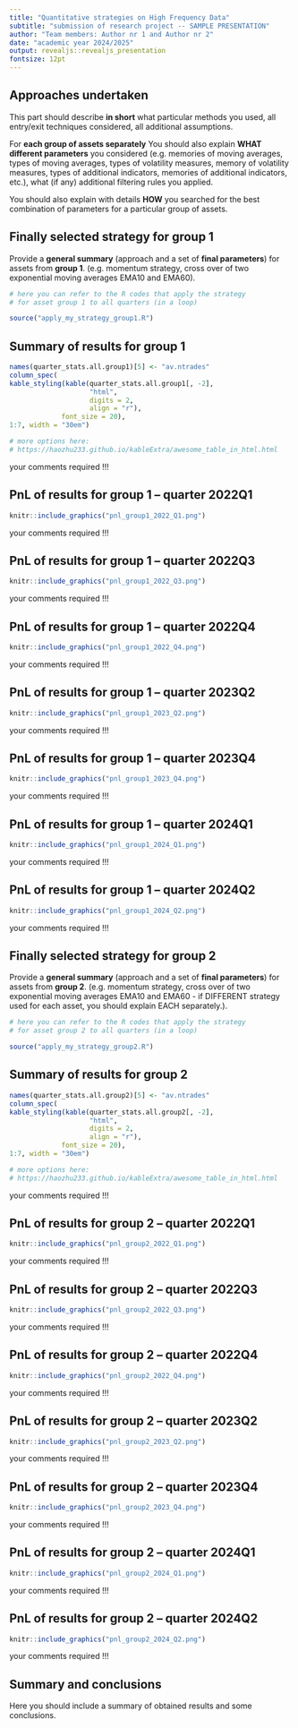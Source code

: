 ```yaml
---
title: "Quantitative strategies on High Frequency Data"
subtitle: "submission of research project -- SAMPLE PRESENTATION"
author: "Team members: Author nr 1 and Author nr 2"
date: "academic year 2024/2025"
output: revealjs::revealjs_presentation
fontsize: 12pt
---
```


<!-- this format requires PRIOR installation
of the revealjs package in R console

install.packages("revealjs")

You can find more options here:
http://rmarkdown.rstudio.com/revealjs_presentation_format.html
-->



## Approaches undertaken

This part should describe **in short** what particular methods you used, all entry/exit techniques considered, all additional assumptions.

For **each group of assets separately** You should also explain **WHAT different parameters** you considered (e.g. memories of moving averages, types of moving averages, types of volatility measures, memory of volatility measures, types of additional indicators, memories of additional indicators, etc.), what (if any) additional filtering rules you applied.

You should also explain with details **HOW** you searched for the best combination of parameters for a particular group of assets.


## Finally selected strategy for **group 1**

Provide a **general summary** (approach and a set of **final parameters**) for assets from **group 1**.
(e.g. momentum strategy, cross over of two exponential moving averages EMA10 and EMA60).


<!-- here you can include code chunk that applies the strategy for group 1 and calculates all the summary statistics
-->

```r
# here you can refer to the R codes that apply the strategy
# for asset group 1 to all quarters (in a loop)

source("apply_my_strategy_group1.R")
```



## Summary of results for **group 1**

```r
names(quarter_stats.all.group1)[5] <- "av.ntrades"
column_spec(
kable_styling(kable(quarter_stats.all.group1[, -2], 
                    "html", 
                    digits = 2,
                    align = "r"),
             font_size = 20),
1:7, width = "30em")

# more options here:
# https://haozhu233.github.io/kableExtra/awesome_table_in_html.html
```


your comments required !!!

## PnL of results for **group 1** -- quarter 2022Q1

```r
knitr::include_graphics("pnl_group1_2022_Q1.png")

```
your comments required !!!

## PnL of results for **group 1** -- quarter 2022Q3

```r
knitr::include_graphics("pnl_group1_2022_Q3.png")

```
your comments required !!!

## PnL of results for **group 1** -- quarter 2022Q4

```r
knitr::include_graphics("pnl_group1_2022_Q4.png")

```
your comments required !!!


## PnL of results for **group 1** -- quarter 2023Q2

```r
knitr::include_graphics("pnl_group1_2023_Q2.png")

```

your comments required !!!

## PnL of results for **group 1** -- quarter 2023Q4

```r
knitr::include_graphics("pnl_group1_2023_Q4.png")

```
your comments required !!!

## PnL of results for **group 1** -- quarter 2024Q1

```r
knitr::include_graphics("pnl_group1_2024_Q1.png")

```
your comments required !!!

## PnL of results for **group 1** -- quarter 2024Q2

```r
knitr::include_graphics("pnl_group1_2024_Q2.png")

```

your comments required !!!


## Finally selected strategy for **group 2**

Provide a **general summary** (approach and a set of **final parameters**) for assets from **group 2**.
(e.g. momentum strategy, cross over of two exponential moving averages EMA10 and EMA60 - if DIFFERENT strategy used for each asset, you should explain EACH separately.).


<!-- here you can include code chunk that applies the strategy for group 1 and calculates all the summary statistics
-->

```r
# here you can refer to the R codes that apply the strategy
# for asset group 2 to all quarters (in a loop)

source("apply_my_strategy_group2.R")
```


## Summary of results for **group 2**

```r
names(quarter_stats.all.group2)[5] <- "av.ntrades"
column_spec(
kable_styling(kable(quarter_stats.all.group2[, -2], 
                    "html", 
                    digits = 2,
                    align = "r"),
             font_size = 20),
1:7, width = "30em")

# more options here:
# https://haozhu233.github.io/kableExtra/awesome_table_in_html.html
```

your comments required !!!

## PnL of results for **group 2** -- quarter 2022Q1

```r
knitr::include_graphics("pnl_group2_2022_Q1.png")

```

your comments required !!!

## PnL of results for **group 2** -- quarter 2022Q3

```r
knitr::include_graphics("pnl_group2_2022_Q3.png")

```

your comments required !!!

## PnL of results for **group 2** -- quarter 2022Q4

```r
knitr::include_graphics("pnl_group2_2022_Q4.png")

```
your comments required !!!

## PnL of results for **group 2** -- quarter 2023Q2

```r
knitr::include_graphics("pnl_group2_2023_Q2.png")

```
your comments required !!!

## PnL of results for **group 2** -- quarter 2023Q4

```r
knitr::include_graphics("pnl_group2_2023_Q4.png")

```
your comments required !!!

## PnL of results for **group 2** -- quarter 2024Q1

```r
knitr::include_graphics("pnl_group2_2024_Q1.png")

```
your comments required !!!

## PnL of results for **group 2** -- quarter 2024Q2

```r
knitr::include_graphics("pnl_group2_2024_Q2.png")

```
your comments required !!!

## Summary and conclusions

Here you should include a summary of obtained results and some conclusions.